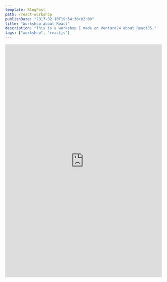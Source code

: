 ```yaml
---
template: BlogPost
path: /react-workshop
publishDate: "2017-02-10T19:54:30+02:00"
title: "Workshop about React"
description: "This is a workshop I made on Ventura24 about ReactJS."
tags: ["workshop", "reactjs"]
---
```


<iframe
	src="https://docs.google.com/presentation/d/e/2PACX-1vSbxoHsJUcuRc8telS8tjxUAhSe3TuBqCvpjY5txYlI-eeRkhOH8qvyiGXbDPbqdQzrHj5ORs0BTvWh/embed?start=false&loop=false&delayms=3000"
	frameborder="0"
	width="100%"
	height="749"
	allowfullscreen="true"
	mozallowfullscreen="true"
	webkitallowfullscreen="true"
></iframe>
